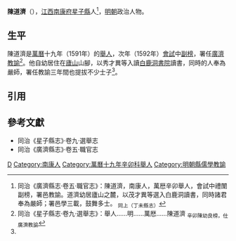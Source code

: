 '''陳道濟'''（{{bd|16世紀||17世紀}}），[[江西等處承宣布政使司|江西]][[南康府|南康府]][[星子縣|星子縣]]人<ref name=djs>同治《廣濟縣志·卷五·職官志》：陳道濟，南康人，萬厯辛卯舉人，會試中禮闈副榜，署邑教諭。道濟幼居廬山之麓，以茂才異等選入白鹿洞讀書，同時諸君奉為嚴師；署邑學三載，鼓舞多士。 <sub>同上（丁未縣志）</sub></ref>，[[明朝|明朝]]政治人物。

==生平==
陳道濟是[[萬曆|萬曆]]十九年（1591年）的[[舉人|舉人]]，次年（1592年）[[會試|會試]]中[[副榜|副榜]]，署任[[廣濟縣|廣濟]][[教諭|教諭]]<ref>同治《星子縣志·卷九·選舉志》：舉人……明……萬厯……陳道濟 <sub>辛卯陳幼良榜，仕廣濟教諭</sub></ref>。他自幼居住在[[廬山|廬山]]山腳，以秀才異等入讀[[白鹿洞書院|白鹿洞書院]]讀書，同時的人奉為嚴師，署任教諭三年間也提拔不少士子<ref name=djs/>。

==引用==
{{reflist}}

==參考文獻==
*同治《星子縣志》·卷九·選舉志
*同治《廣濟縣志》·卷五·職官志

{{start box}}
{{s-off}}
{{s-before|[[吳宙|吳宙]]}}
{{s-title|明朝廣濟縣教諭|1591年－1594年<br>{{small|（署）}}}}
{{s-vacant|unkn|next=[[魏秉忠|魏秉忠]]}}
{{end box}}
{{萬曆二十年壬辰科會試副榜}}

[[Category:陈姓|D]]
[[Category:南康人|Category:南康人]]
[[Category:萬曆十九年辛卯科舉人|Category:萬曆十九年辛卯科舉人]]
[[Category:明朝縣儒學教諭|Category:明朝縣儒學教諭]]